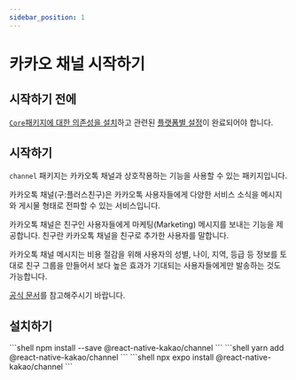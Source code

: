 ```yaml
---
sidebar_position: 1
---
```




# 카카오 채널 시작하기

## 시작하기 전에

[`Core`패키지에 대한 의존성을 설치](/docs/install-core)하고 관련된 [플랫폼별 설정](/docs/install-android)이 완료되어야 합니다.

## 시작하기

`channel` 패키지는 카카오톡 채널과 상호작용하는 기능을 사용할 수 있는 패키지입니다.

카카오톡 채널(구:플러스친구)은 카카오톡 사용자들에게 다양한 서비스 소식을 메시지와 게시물 형태로 전파할 수 있는 서비스입니다.

카카오톡 채널은 친구인 사용자들에게 마케팅(Marketing) 메시지를 보내는 기능을 제공합니다.
친구란 카카오톡 채널을 친구로 추가한 사용자를 말합니다.

카카오톡 채널 메시지는 비용 절감을 위해 사용자의 성별, 나이, 지역, 등급 등 정보를 토대로 친구 그룹을 만들어서 보다 높은 효과가 기대되는 사용자들에게만 발송하는 것도 가능합니다.

[공식 문서](https://developers.kakao.com/docs/latest/ko/kakaotalk-channel/common)를 참고해주시기 바랍니다.

## 설치하기

<Tabs>
  <TabItem value="npm" label="NPM" default>
    ```shell
    npm install --save @react-native-kakao/channel
    ```
  </TabItem>
  <TabItem value="yarn" label="Yarn">
    ```shell
    yarn add @react-native-kakao/channel
    ```
  </TabItem>
  <TabItem value="expo" label="Expo">
    ```shell
    npx expo install @react-native-kakao/channel
    ```
  </TabItem>
</Tabs>

